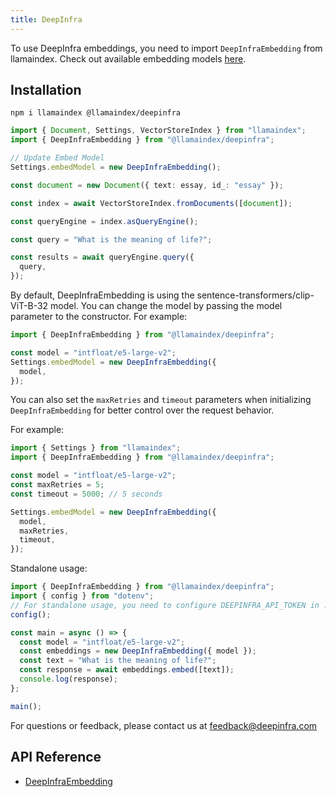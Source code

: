 ```yaml
---
title: DeepInfra
---
```


To use DeepInfra embeddings, you need to import `DeepInfraEmbedding` from llamaindex.
Check out available embedding models [here](https://deepinfra.com/models/embeddings).

## Installation

```package-install
npm i llamaindex @llamaindex/deepinfra
```

```ts
import { Document, Settings, VectorStoreIndex } from "llamaindex";
import { DeepInfraEmbedding } from "@llamaindex/deepinfra";

// Update Embed Model
Settings.embedModel = new DeepInfraEmbedding();

const document = new Document({ text: essay, id_: "essay" });

const index = await VectorStoreIndex.fromDocuments([document]);

const queryEngine = index.asQueryEngine();

const query = "What is the meaning of life?";

const results = await queryEngine.query({
  query,
});
```

By default, DeepInfraEmbedding is using the sentence-transformers/clip-ViT-B-32 model. You can change the model by passing the model parameter to the constructor.
For example:

```ts
import { DeepInfraEmbedding } from "@llamaindex/deepinfra";

const model = "intfloat/e5-large-v2";
Settings.embedModel = new DeepInfraEmbedding({
  model,
});
```

You can also set the `maxRetries` and `timeout` parameters when initializing `DeepInfraEmbedding` for better control over the request behavior.

For example:

```ts
import { Settings } from "llamaindex";
import { DeepInfraEmbedding } from "@llamaindex/deepinfra";

const model = "intfloat/e5-large-v2";
const maxRetries = 5;
const timeout = 5000; // 5 seconds

Settings.embedModel = new DeepInfraEmbedding({
  model,
  maxRetries,
  timeout,
});
```

Standalone usage:

```ts
import { DeepInfraEmbedding } from "@llamaindex/deepinfra";
import { config } from "dotenv";
// For standalone usage, you need to configure DEEPINFRA_API_TOKEN in .env file
config();

const main = async () => {
  const model = "intfloat/e5-large-v2";
  const embeddings = new DeepInfraEmbedding({ model });
  const text = "What is the meaning of life?";
  const response = await embeddings.embed([text]);
  console.log(response);
};

main();
```

For questions or feedback, please contact us at [feedback@deepinfra.com](mailto:feedback@deepinfra.com)

## API Reference

- [DeepInfraEmbedding](/docs/api/classes/DeepInfraEmbedding)

